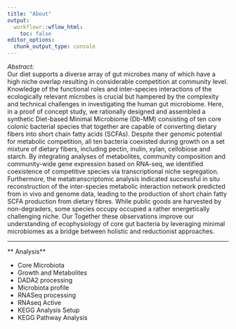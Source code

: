 ```yaml
---
title: "About"
output:
  workflowr::wflow_html:
    toc: false
editor_options:
  chunk_output_type: console
---
```



*Abstract:*   
Our diet supports a diverse array of gut microbes many of which have a high niche overlap resulting in considerable competition at community level. Knowledge of the functional roles and inter-species interactions of the ecologically relevant microbes is crucial but hampered by the complexity and technical challenges in investigating the human gut microbiome. Here, in a proof of concept study, we rationally designed and assembled a synthetic Diet-based Minimal Microbiome (Db-MM) consisting of ten core colonic bacterial species that together are capable of converting dietary fibers into short chain fatty acids (SCFAs). Despite their genomic potential for metabolic competition, all ten bacteria coexisted during growth on a set mixture of dietary fibers, including pectin, inulin, xylan, cellobiose and starch. By integrating analyses of metabolites, community composition and community-wide gene expression based on RNA-seq, we identified coexistence of competitive species via transcriptional niche segregation. Furthermore, the metatranscriptomic analysis indicated successful in situ reconstruction of the inter-species metabolic interaction network predicted from in vivo and genome data, leading to the production of short chain fatty SCFA production from dietary fibres. While public goods are harvested by non-degraders, some species occupy occupied a rather energetically challenging niche. Our Together these observations improve our understanding of ecophysiology of core gut bacteria by leveraging minimal microbiomes as a bridge between holistic and reductionist approaches.  

--------------------------
** Analysis**  

* Core Microbiota  
* Growth and Metabolites  
* DADA2 processing   
* Microbiota profile  
* RNASeq processing  
* RNAseq Active  
* KEGG Analysis Setup  
* KEGG Pathway Analysis   
